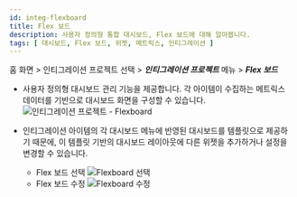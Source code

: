 ```yaml
---
id: integ-flexboard
title: Flex 보드
description: 사용자 정의형 통합 대시보드, Flex 보드에 대해 알아봅니다.
tags: [ 대시보드, Flex 보드, 위젯, 메트릭스, 인티그레이션 ]
---
```


홈 화면 > 인티그레이션 프로젝트 선택 > ***인티그레이션 프로젝트*** 메뉴 > ***Flex 보드***

* 사용자 정의형 대시보드 관리 기능을 제공합니다. 각 아이템이 수집하는 메트릭스 데이터를 기반으로 대시보드 화면을 구성할 수 있습니다.
    ![인티그레이션 프로젝트 - Flexboard](https://img.whatap.io/media/images/whatap_integration_project_flexboard_create.png)

* 인티그레이션 아이템의 각 대시보드 메뉴에 반영된 대시보드를 템플릿으로 제공하기 때문에, 이 템플릿 기반의 대시보드 레이아웃에 다른 위젯을 추가하거나 설정을 변경할 수 있습니다.   
    * Flex 보드 선택
        ![Flexboard 선택](https://img.whatap.io/media/images/whatap_integration_project_flexboard_management.png)
    * Flex 보드 수정
        ![Flexboard 수정](https://img.whatap.io/media/images/whatap_integration_project_flexboard_modify_mode.png)